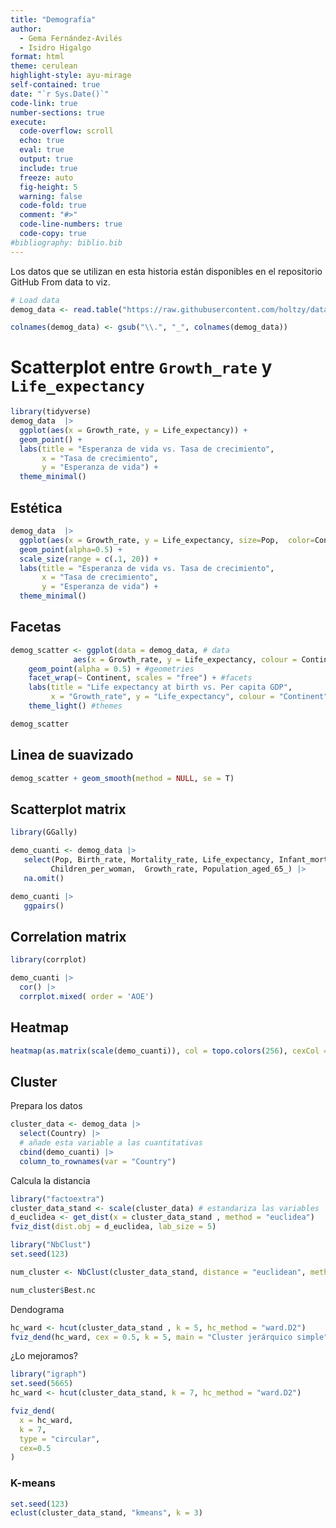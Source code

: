 ```yaml
---
title: "Demografía"
author: 
  - Gema Fernández-Avilés 
  - Isidro Higalgo
format: html
theme: cerulean
highlight-style: ayu-mirage
self-contained: true
date: "`r Sys.Date()`"
code-link: true
number-sections: true
execute:
  code-overflow: scroll
  echo: true
  eval: true
  output: true
  include: true
  freeze: auto
  fig-height: 5
  warning: false
  code-fold: true
  comment: "#>"
  code-line-numbers: true
  code-copy: true
#bibliography: biblio.bib
---
```





::: {.callout-note}
Los datos que se utilizan en esta historia están disponibles en el repositorio GitHub From data to viz.

:::




```r
# Load data
demog_data <- read.table("https://raw.githubusercontent.com/holtzy/data_to_viz/master/Example_dataset/multivariate.csv", header = T, sep = ";")

colnames(demog_data) <- gsub("\\.", "_", colnames(demog_data))
```


# Scatterplot entre `Growth_rate` y `Life_expectancy`

```r
library(tidyverse)
demog_data  |>
  ggplot(aes(x = Growth_rate, y = Life_expectancy)) +
  geom_point() +
  labs(title = "Esperanza de vida vs. Tasa de crecimiento",
       x = "Tasa de crecimiento",
       y = "Esperanza de vida") +
  theme_minimal()
```

## Estética 

```r
demog_data  |>
  ggplot(aes(x = Growth_rate, y = Life_expectancy, size=Pop,  color=Continent)) +
  geom_point(alpha=0.5) +
  scale_size(range = c(.1, 20)) +
  labs(title = "Esperanza de vida vs. Tasa de crecimiento",
       x = "Tasa de crecimiento",
       y = "Esperanza de vida") +
  theme_minimal()
```


## Facetas

```r
demog_scatter <- ggplot(data = demog_data, # data
              aes(x = Growth_rate, y = Life_expectancy, colour = Continent)) + #aesthetics
    geom_point(alpha = 0.5) + #geometries
    facet_wrap(~ Continent, scales = "free") + #facets
    labs(title = "Life expectancy at birth vs. Per capita GDP", 
         x = "Growth_rate", y = "Life_expectancy", colour = "Continent") + #labels
    theme_light() #themes

demog_scatter 
```


## Linea de suavizado

```r
demog_scatter + geom_smooth(method = NULL, se = T) 
```


## Scatterplot matrix

```r
library(GGally)

demo_cuanti <- demog_data |>
   select(Pop, Birth_rate, Mortality_rate, Life_expectancy, Infant_mortality, 
         Children_per_woman,  Growth_rate, Population_aged_65_) |>
   na.omit()

demo_cuanti |> 
   ggpairs()
```


## Correlation matrix

```r
library(corrplot)

demo_cuanti |> 
  cor() |> 
  corrplot.mixed( order = 'AOE')
```


## Heatmap

```r
heatmap(as.matrix(scale(demo_cuanti)), col = topo.colors(256), cexCol =  0.5) 
```

## Cluster

Prepara los datos

```r
cluster_data <- demog_data |>
  select(Country) |>
  # añade esta variable a las cuantitativas
  cbind(demo_cuanti) |>
  column_to_rownames(var = "Country")
```


Calcula la distancia

```r
library("factoextra")
cluster_data_stand <- scale(cluster_data) # estandariza las variables
d_euclidea <- get_dist(x = cluster_data_stand , method = "euclidea")
fviz_dist(dist.obj = d_euclidea, lab_size = 5)
```


```r
library("NbClust")
set.seed(123)

num_cluster <- NbClust(cluster_data_stand, distance = "euclidean", method = "ward.D2", min.nc = 2, max.nc = 10)

num_cluster$Best.nc
```


Dendograma

```r
hc_ward <- hcut(cluster_data_stand , k = 5, hc_method = "ward.D2")
fviz_dend(hc_ward, cex = 0.5, k = 5, main = "Cluster jerárquico simple")
```
¿Lo mejoramos?

```r
library("igraph")
set.seed(5665)
hc_ward <- hcut(cluster_data_stand, k = 7, hc_method = "ward.D2")

fviz_dend(
  x = hc_ward,
  k = 7,
  type = "circular",
  cex=0.5
)
```


### K-means

```r
set.seed(123)
eclust(cluster_data_stand, "kmeans", k = 3)
```




